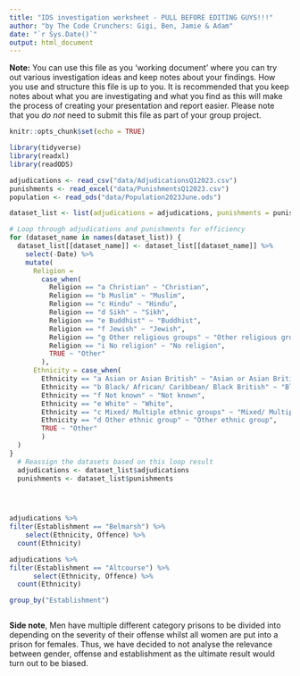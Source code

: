 ```yaml
---
title: "IDS investigation worksheet - PULL BEFORE EDITING GUYS!!!"
author: "by The Code Crunchers: Gigi, Ben, Jamie & Adam"
date: "`r Sys.Date()`"
output: html_document
---
```


**Note:** You can use this file as you 'working document' where you can try out various investigation ideas and keep notes about your findings. How you use and structure this file is up to you. It is recommended that you keep notes about what you are investigating and what you find as this will make the process of creating your presentation and report easier. Please note that you _do not_ need to submit this file as part of your group project.



```r
knitr::opts_chunk$set(echo = TRUE)
```


```r
library(tidyverse)
library(readxl)
library(readODS)
```


```r
adjudications <- read_csv("data/AdjudicationsQ12023.csv")
punishments <- read_excel("data/PunishmentsQ12023.csv")
population <- read_ods("data/Population2023June.ods")
```

```r

dataset_list <- list(adjudications = adjudications, punishments = punishments)

# Loop through adjudications and punishments for efficiency
for (dataset_name in names(dataset_list)) {
  dataset_list[[dataset_name]] <- dataset_list[[dataset_name]] %>%
    select(-Date) %>%
    mutate(
      Religion = 
        case_when(
          Religion == "a Christian" ~ "Christian",
          Religion == "b Muslim" ~ "Muslim",
          Religion == "c Hindu" ~ "Hindu",
          Religion == "d Sikh" ~ "Sikh",
          Religion == "e Buddhist" ~ "Buddhist",
          Religion == "f Jewish" ~ "Jewish",
          Religion == "g Other religious groups" ~ "Other religious groups",
          Religion == "i No religion" ~ "No religion",
          TRUE ~ "Other"
        ),
      Ethnicity = case_when(
        Ethnicity == "a Asian or Asian British" ~ "Asian or Asian British",
        Ethnicity == "b Black/ African/ Caribbean/ Black British" ~ "Black/ African/ Caribbean/ Black British",
        Ethnicity == "f Not known" ~ "Not known",
        Ethnicity == "e White" ~ "White",
        Ethnicity == "c Mixed/ Multiple ethnic groups" ~ "Mixed/ Multiple ethnic groups",
        Ethnicity == "d Other ethnic group" ~ "Other ethnic group",
        TRUE ~ "Other"
        )
  )
}
  # Reassign the datasets based on this loop result
  adjudications <- dataset_list$adjudications
  punishments <- dataset_list$punishments
  
```

```r


```

```r

```


```r
adjudications %>%
filter(Establishment == "Belmarsh") %>%
    select(Ethnicity, Offence) %>%
  count(Ethnicity)

adjudications %>%
filter(Establishment == "Altcourse") %>%
      select(Ethnicity, Offence) %>%
  count(Ethnicity)

group_by("Establishment")



```
**Side note**, Men have multiple different category prisons to be divided into depending on the severity of their offense whilst all women are put into a prison for females. Thus, we have decided to not analyse the relevance between gender, offense and establishment as the ultimate result would turn out to be biased.